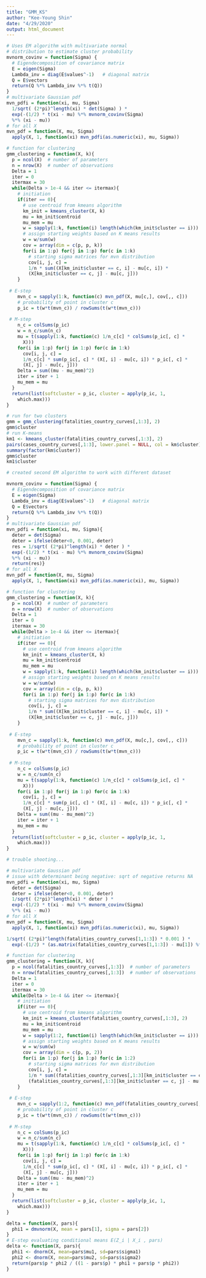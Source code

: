 ```yaml
---
title: "GMM_KS"
author: "Kee-Young Shin"
date: "4/29/2020"
output: html_document
---
```


```r
# Uses EM algorithm with multivariate normal
# distribution to estimate cluster probability
mvnorm_covinv = function(Sigma) {
  # Eigendecomposition of covariance matrix
  E = eigen(Sigma)
  Lambda_inv = diag(E$values^-1)   # diagonal matrix
  Q = E$vectors
  return(Q %*% Lambda_inv %*% t(Q))
}
# multivariate Gaussian pdf 
mvn_pdfi = function(xi, mu, Sigma)
  1/sqrt( (2*pi)^length(xi) * det(Sigma) ) * 
  exp(-(1/2) * t(xi - mu) %*% mvnorm_covinv(Sigma) 
  %*% (xi - mu))
# for all X
mvn_pdf = function(X, mu, Sigma)
  apply(X, 1, function(xi) mvn_pdfi(as.numeric(xi), mu, Sigma))

# function for clustering
gmm_clustering = function(X, k){
  p = ncol(X)  # number of parameters
  n = nrow(X)  # number of observations
  Delta = 1
  iter = 0
  itermax = 30
  while(Delta > 1e-4 && iter <= itermax){
    # initiation
    if(iter == 0){
      # use centroid from kmeans algorithm 
      km_init = kmeans_cluster(X, k)
      mu = km_init$centroid
      mu_mem = mu
      w = sapply(1:k, function(i) length(which(km_init$cluster == i)))
      # assign starting weights based on K means results
      w = w/sum(w)
      cov = array(dim = c(p, p, k))
      for(i in 1:p) for(j in 1:p) for(c in 1:k)
        # starting sigma matrices for mvn distribution 
        cov[i, j, c] = 
        1/n * sum((X[km_init$cluster == c, i] - mu[c, i]) *
        (X[km_init$cluster == c, j] - mu[c, j]))
    }
    
 # E-step
    mvn_c = sapply(1:k, function(c) mvn_pdf(X, mu[c,], cov[,, c]))
    # probability of point in cluster c 
    p_ic = t(w*t(mvn_c)) / rowSums(t(w*t(mvn_c)))
    
 # M-step
    n_c = colSums(p_ic)
    w = n_c/sum(n_c)
    mu = t(sapply(1:k, function(c) 1/n_c[c] * colSums(p_ic[, c] *
      X)))
    for(i in 1:p) for(j in 1:p) for(c in 1:k) 
      cov[i, j, c] =
      1/n_c[c] * sum(p_ic[, c] * (X[, i] - mu[c, i]) * p_ic[, c] *
      (X[, j] - mu[c, j]))
    Delta = sum((mu - mu_mem)^2)
    iter = iter + 1
    mu_mem = mu
  }
  return(list(softcluster = p_ic, cluster = apply(p_ic, 1,
    which.max)))
}

```

```r
# run for two clusters
gmm = gmm_clustering(fatalities_country_curves[,1:3], 2)
gmm$cluster
# run K-means
km1 <- kmeans_cluster(fatalities_country_curves[,1:3], 2)
pairs(cases_country_curves[,1:3], lower.panel = NULL, col = km$cluster)
summary(factor(km$cluster))
gmm$cluster
km1$cluster
```

```r
# created second EM algorithm to work with different dataset

mvnorm_covinv = function(Sigma) {
  # Eigendecomposition of covariance matrix
  E = eigen(Sigma)
  Lambda_inv = diag(E$values^-1)   # diagonal matrix
  Q = E$vectors
  return(Q %*% Lambda_inv %*% t(Q))
}
# multivariate Gaussian pdf 
mvn_pdfi = function(xi, mu, Sigma){
  deter = det(Sigma)
  deter = ifelse(deter<0, 0.001, deter)
  res = 1/sqrt( (2*pi)^length(xi) * deter ) * 
  exp(-(1/2) * t(xi - mu) %*% mvnorm_covinv(Sigma) 
  %*% (xi - mu))
  return(res)}
# for all X
mvn_pdf = function(X, mu, Sigma)
  apply(X, 1, function(xi) mvn_pdfi(as.numeric(xi), mu, Sigma))

# function for clustering
gmm_clustering = function(X, k){
  p = ncol(X)  # number of parameters
  n = nrow(X)  # number of observations
  Delta = 1
  iter = 0
  itermax = 30
  while(Delta > 1e-4 && iter <= itermax){
    # initiation
    if(iter == 0){
      # use centroid from kmeans algorithm 
      km_init = kmeans_cluster(X, k)
      mu = km_init$centroid
      mu_mem = mu
      w = sapply(1:k, function(i) length(which(km_init$cluster == i)))
      # assign starting weights based on K means results
      w = w/sum(w)
      cov = array(dim = c(p, p, k))
      for(i in 1:p) for(j in 1:p) for(c in 1:k)
        # starting sigma matrices for mvn distribution 
        cov[i, j, c] = 
        1/n * sum((X[km_init$cluster == c, i] - mu[c, i]) *
        (X[km_init$cluster == c, j] - mu[c, j]))
    }
    
 # E-step
    mvn_c = sapply(1:k, function(c) mvn_pdf(X, mu[c,], cov[,, c]))
    # probability of point in cluster c 
    p_ic = t(w*t(mvn_c)) / rowSums(t(w*t(mvn_c)))
    
 # M-step
    n_c = colSums(p_ic)
    w = n_c/sum(n_c)
    mu = t(sapply(1:k, function(c) 1/n_c[c] * colSums(p_ic[, c] *
      X)))
    for(i in 1:p) for(j in 1:p) for(c in 1:k) 
      cov[i, j, c] =
      1/n_c[c] * sum(p_ic[, c] * (X[, i] - mu[c, i]) * p_ic[, c] *
      (X[, j] - mu[c, j]))
    Delta = sum((mu - mu_mem)^2)
    iter = iter + 1
    mu_mem = mu
  }
  return(list(softcluster = p_ic, cluster = apply(p_ic, 1,
    which.max)))
}

```



```r
# trouble shooting...

# multivariate Gaussian pdf 
# issue with determinant being negative: sqrt of negative returns NA
mvn_pdfi = function(xi, mu, Sigma)
  deter = det(Sigma)
  deter = ifelse(deter<0, 0.001, deter)
  1/sqrt( (2*pi)^length(xi) * deter ) * 
  exp(-(1/2) * t(xi - mu) %*% mvnorm_covinv(Sigma) 
  %*% (xi - mu))
# for all X
mvn_pdf = function(X, mu, Sigma)
  apply(X, 1, function(xi) mvn_pdfi(as.numeric(xi), mu, Sigma))

1/sqrt( (2*pi)^length(fatalities_country_curves[1,1:3]) * 0.001 ) * 
  exp(-(1/2) * (as.matrix(fatalities_country_curves[1,1:3]) - mu[1]) %*% mvnorm_covinv(cov[,,1]) %*% t(fatalities_country_curves[1,1:3] - mu[1]))

# function for clustering
gmm_clustering = function(X, k){
  p = ncol(fatalities_country_curves[,1:3])  # number of parameters
  n = nrow(fatalities_country_curves[,1:3])  # number of observations
  Delta = 1
  iter = 0
  itermax = 30
  while(Delta > 1e-4 && iter <= itermax){
    # initiation
    if(iter == 0){
      # use centroid from kmeans algorithm 
      km_init = kmeans_cluster(fatalities_country_curves[,1:3], 2)
      mu = km_init$centroid
      mu_mem = mu
      w = sapply(1:2, function(i) length(which(km_init$cluster == i)))
      # assign starting weights based on K means results
      w = w/sum(w)
      cov = array(dim = c(p, p, 2))
      for(i in 1:p) for(j in 1:p) for(c in 1:2)
        # starting sigma matrices for mvn distribution 
        cov[i, j, c] = 
        1/n * sum((fatalities_country_curves[,1:3][km_init$cluster == c, i] - mu[c, i]) *
        (fatalities_country_curves[,1:3][km_init$cluster == c, j] - mu[c, j]))
    }
    
 # E-step
    mvn_c = sapply(1:2, function(c) mvn_pdf(fatalities_country_curves[,1:3], mu[c,], cov[,, c]))
    # probability of point in cluster c 
    p_ic = t(w*t(mvn_c)) / rowSums(t(w*t(mvn_c)))
    
 # M-step
    n_c = colSums(p_ic)
    w = n_c/sum(n_c)
    mu = t(sapply(1:k, function(c) 1/n_c[c] * colSums(p_ic[, c] *
      X)))
    for(i in 1:p) for(j in 1:p) for(c in 1:k) 
      cov[i, j, c] =
      1/n_c[c] * sum(p_ic[, c] * (X[, i] - mu[c, i]) * p_ic[, c] *
      (X[, j] - mu[c, j]))
    Delta = sum((mu - mu_mem)^2)
    iter = iter + 1
    mu_mem = mu
  }
  return(list(softcluster = p_ic, cluster = apply(p_ic, 1,
    which.max)))
}
```

```r

delta = function(X, pars){
  phi1 = dmvnorm(X, mean = pars[1], sigma = pars[2])
}
# E-step evaluating conditional means E(Z_i | X_i , pars)
delta <- function(X, pars){
  phi1 <- dnorm(X, mean=pars$mu1, sd=pars$sigma1)
  phi2 <- dnorm(X, mean=pars$mu2, sd=pars$sigma2)
  return(pars$p * phi2 / ((1 - pars$p) * phi1 + pars$p * phi2))
}
```

